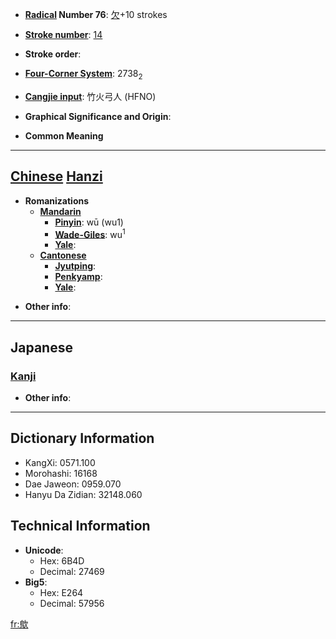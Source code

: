 * '''[[Wiktionary:Chinese radical index| Radical]] Number 76''': [[Wiktionary:Chinese radical index 欠|欠]]+10 strokes

* '''[[Wiktionary:Chinese total strokes index|Stroke number]]''': [[Wiktionary:Chinese total strokes index 14|14]]

* '''Stroke order''': 

* '''[[Wiktionary:Chinese four corner index|Four-Corner System]]''': 2738<sub>2</sub>

* '''[[Wiktionary:Chinese Cangjie index|Cangjie input]]''': 竹火弓人 (HFNO)

* '''Graphical Significance and Origin''': 

* '''Common Meaning'''

----

== [[Chinese]] [[Hanzi]] ==

* '''Romanizations'''
** '''[[Mandarin]]'''
*** '''[[Pinyin]]''': wū (wu1)
*** '''[[Wade-Giles]]''': wu<sup>1</sup>
*** '''[[Yale]]''': 
** '''[[Cantonese]]'''
*** '''[[Jyutping]]''':
*** '''[[Penkyamp]]''': 
*** '''[[Yale]]''': 

* '''Other info''': 

----

==Japanese==
===[[Kanji]]===
{{kanji|on readings=[[お]] (o), [[う]] (u), [[おう]] (ō)
|kun readings=[[はく]] (haku)
}}

* '''Other info''':  

----

== Dictionary Information ==

* KangXi: 0571.100
* Morohashi: 16168
* Dae Jaweon: 0959.070
* Hanyu Da Zidian: 32148.060

== Technical Information ==

* '''Unicode''':
** Hex: 6B4D
** Decimal: 27469
* '''Big5''':
** Hex: E264
** Decimal: 57956

[[fr:歍]]